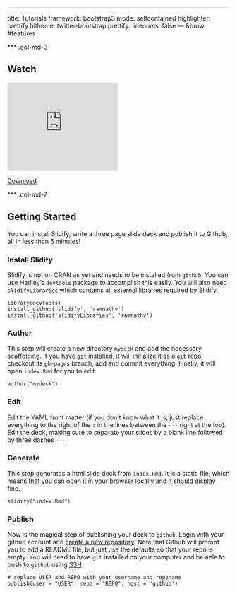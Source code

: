 ---
title: Tutorials
framework: bootstrap3
mode: selfcontained
highlighter: prettify
hitheme: twitter-bootstrap
prettify:
  linenums: false
--- &brow #features

*** .col-md-3

## Watch

<iframe width="250" height="200" src="http://www.youtube.com/embed/I95GOmLc7TA" frameborder="0" allowfullscreen></iframe>

<a class='btn btn-primary' href="#">
 <i class='icon-download icon-large'> </i> Download
</a>

*** .col-md-7

## Getting Started

<style>
body {
  margin-top: 40px;
}
ol.linenums {
  margin-left: 0px;
}
#features p {
  font-size: 14px;
  line-height: 21px;
  color: #777777;
}
#features h3 {
  font-family: "Open Sans Condensed";
  color: #555555;
}
</style>


<div class='alert alert-success'>
 You can install Slidify, write a three page slide deck and publish it to Github,  all in less than 5 minutes!
</div>


### Install Slidify

Slidify is not on CRAN as yet and needs to be installed from `github`. You can use Hadley's `devtools` package to accomplish this easily. You will also need `slidifyLibraries` which contains all external libraries required by Slidify.

```
library(devtools)
install_github('slidify', 'ramnathv')
install_github('slidifyLibraries', 'ramnathv')
```

### Author

This step will create a new directory `mydeck` and add the necessary scaffolding. If you have `git` installed, it will initialize it as a `git` repo, checkout its `gh-pages` branch, add and commit everything. Finally, it will open `index.Rmd` for you to edit.

```
author("mydeck")
```

### Edit

Edit the YAML front matter (if you don't know what it is, just replace everything to the right of the `:` in the lines between the `---` right at the top). Edit the deck, making sure to separate your slides by a blank line followed by three dashes `---`. 

### Generate

This step generates a html slide deck from `index.Rmd`. It is a static file, which means that you can open it in your browser locally and it should display fine.

```
slidify("index.Rmd")
```

### Publish

Now is the magical step of publishing your deck to `github`. Login with your github account and [create a new repository](https://help.github.com/articles/creating-a-new-repository). Note that Github will prompt you to add a README file, but just use the defaults so that your repo is empty. You will need to have `git` installed on your computer and be able to push to `github` using [SSH](https://help.github.com/articles/generating-ssh-keys)

```
# replace USER and REPO with your username and reponame
publish(user = "USER", repo = "REPO", host = 'github')
```


